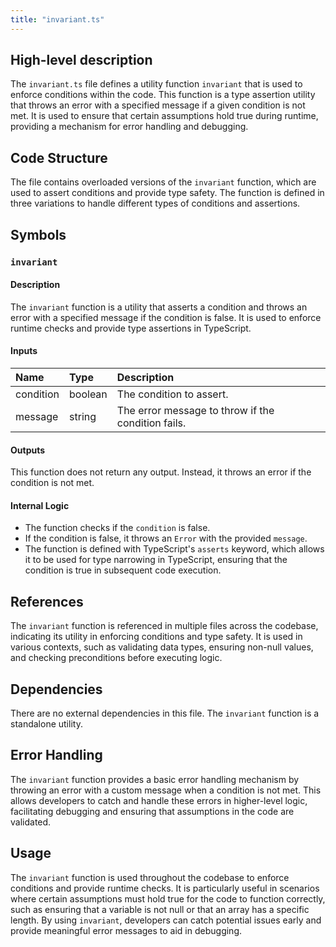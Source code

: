 ```yaml
---
title: "invariant.ts"
---
```


## High-level description

The `invariant.ts` file defines a utility function `invariant` that is used to enforce conditions within the code. This function is a type assertion utility that throws an error with a specified message if a given condition is not met. It is used to ensure that certain assumptions hold true during runtime, providing a mechanism for error handling and debugging.

## Code Structure

The file contains overloaded versions of the `invariant` function, which are used to assert conditions and provide type safety. The function is defined in three variations to handle different types of conditions and assertions.

## Symbols

### `invariant`
#### Description
The `invariant` function is a utility that asserts a condition and throws an error with a specified message if the condition is false. It is used to enforce runtime checks and provide type assertions in TypeScript.

#### Inputs
| Name      | Type    | Description                                      |
|:----------|:--------|:-------------------------------------------------|
| condition | boolean | The condition to assert.                         |
| message   | string  | The error message to throw if the condition fails.|

#### Outputs
This function does not return any output. Instead, it throws an error if the condition is not met.

#### Internal Logic
- The function checks if the `condition` is false.
- If the condition is false, it throws an `Error` with the provided `message`.
- The function is defined with TypeScript's `asserts` keyword, which allows it to be used for type narrowing in TypeScript, ensuring that the condition is true in subsequent code execution.

## References

The `invariant` function is referenced in multiple files across the codebase, indicating its utility in enforcing conditions and type safety. It is used in various contexts, such as validating data types, ensuring non-null values, and checking preconditions before executing logic.

## Dependencies

There are no external dependencies in this file. The `invariant` function is a standalone utility.

## Error Handling

The `invariant` function provides a basic error handling mechanism by throwing an error with a custom message when a condition is not met. This allows developers to catch and handle these errors in higher-level logic, facilitating debugging and ensuring that assumptions in the code are validated.

## Usage

The `invariant` function is used throughout the codebase to enforce conditions and provide runtime checks. It is particularly useful in scenarios where certain assumptions must hold true for the code to function correctly, such as ensuring that a variable is not null or that an array has a specific length. By using `invariant`, developers can catch potential issues early and provide meaningful error messages to aid in debugging.